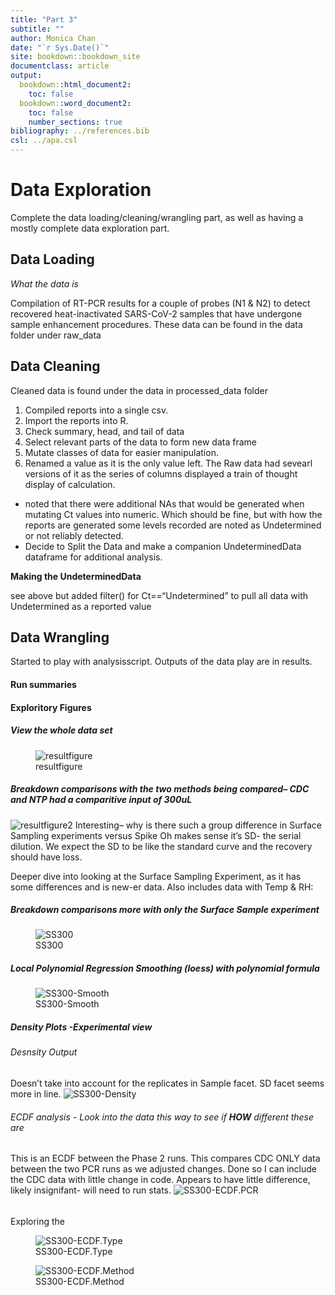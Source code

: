---
title: "Part 3"
subtitle: ""
author: Monica Chan
date: "`r Sys.Date()`"
site: bookdown::bookdown_site
documentclass: article
output:
  bookdown::html_document2: 
    toc: false
  bookdown::word_document2: 
    toc: false
    number_sections: true
bibliography: ../references.bib
csl: ../apa.csl
---
# Data Exploration
Complete the data loading/cleaning/wrangling part, as well as having a mostly complete data exploration part.  


## Data Loading  
_What the data is_  

Compilation of RT-PCR results for a couple of probes (N1 & N2) to detect recovered heat-inactivated SARS-CoV-2 samples that have undergone sample enhancement procedures.
These data can be found in the data folder under raw_data

## Data Cleaning
Cleaned data is found under the data in processed_data folder

1. Compiled reports into a single csv.
2. Import the reports into R.
3. Check summary, head, and tail of data 
4. Select relevant parts of the data to form new data frame
5. Mutate classes of data for easier manipulation.
6. Renamed a value as it is the only value left. The Raw data had sevearl versions of it as the series of columns displayed a train of thought display of calculation.

* noted that there were additional NAs that would be generated when mutating Ct values into numeric. Which should be fine, but with how the reports are generated some levels recorded are noted as Undetermined or not reliably detected.
* Decide to Split the Data and make a companion UndeterminedData dataframe for additional analysis.

__Making the UndeterminedData__

see above but added filter() for Ct=="Undetermined" to pull all data with Undetermined as a reported value

## Data Wrangling

Started to play with analysisscript.
Outputs of the data play are in results.

#### Run summaries



#### Exploritory Figures

##### View the whole data set

![resultfigure](../../results/resultfigure.png)

##### Breakdown comparisons with the two methods being compared-- CDC and NTP had a comparitive input of 300uL

![resultfigure2](../../results/resultfigure2.png)
Interesting-- why is there such a group difference in Surface Sampling experiments versus Spike
Oh makes sense it's SD- the serial dilution. We expect the SD to be like the standard curve and the recovery should have loss.


Deeper dive into looking at the Surface Sampling Experiment, as it has some differences and is new-er data. Also includes data with Temp & RH:

##### Breakdown comparisons more with only the Surface Sample experiment

![SS300](../../results/SS300.png)

##### Local Polynomial Regression Smoothing (loess) with polynomial formula



![SS300-Smooth](../../results/SS300Smooth.png)

##### Density Plots -Experimental view

###### Desnsity Output 

Doesn't take into account for the replicates in Sample facet. SD facet seems more in line.
![SS300-Density](../../results/SS300-Density.png)

###### ECDF analysis - Look into the data this way to see if __HOW__ different these are

This is an ECDF between the Phase 2 runs. This compares CDC ONLY data between the two PCR runs as we adjusted changes. Done so I can include the CDC data with little change in code.
Appears to have little difference, likely insignifant- will need to run stats.
![SS300-ECDF.PCR](../../results/SS300-ECDF.PCR.png)

###### 
Exploring the 

![SS300-ECDF.Type](../../results/SS300-ECDF.Type.png) 


![SS300-ECDF.Method](../../results/SS300-ECDF.Method.png)
